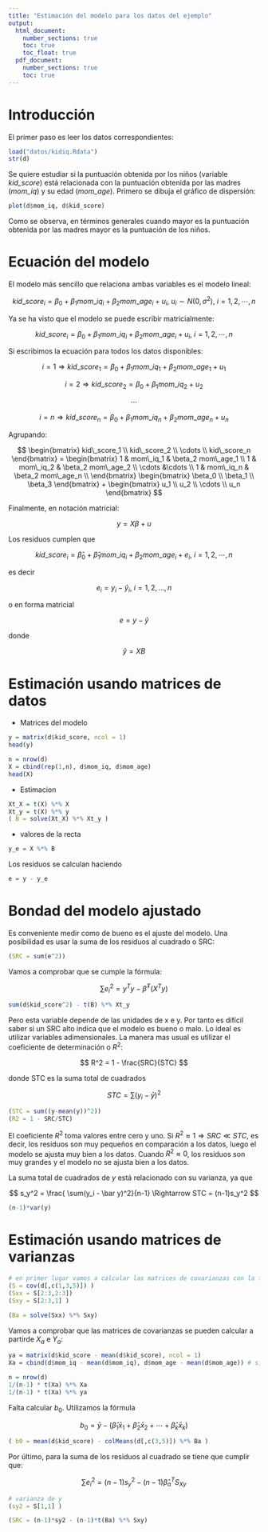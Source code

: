 ```yaml
---
title: "Estimación del modelo para los datos del ejemplo"
output: 
  html_document:
    number_sections: true
    toc: true
    toc_float: true
  pdf_document:
    number_sections: true
    toc: true
---
```



# Introducción

El primer paso es leer los datos correspondientes:

```r
load("datos/kidiq.Rdata")
str(d)
```
Se quiere estudiar si la puntuación obtenida por los niños (variable *kid_score*) está relacionada con la puntuación obtenida por las madres (*mom_iq*) y su edad (*mom_age*). Primero se dibuja el gráfico de dispersión:

```r
plot(d$mom_iq, d$kid_score)
```

Como se observa, en términos generales cuando mayor es la puntuación obtenida por las madres mayor es la puntuación de los niños. 

# Ecuación del modelo

El modelo más sencillo que relaciona ambas variables es el modelo lineal:

$$
kid\_score_i = \beta_0 + \beta_1 mom\_iq_i + \beta_2 mom\_age_i + u_i, \ u_i \sim N(0,\sigma^2), \ i = 1,2,\cdots,n
$$

Ya se ha visto que el modelo se puede escribir matricialmente:

$$
kid\_score_i = \beta_0 + \beta_1 mom\_iq_i  + \beta_2 mom\_age_i + u_i, \ i = 1,2,\cdots,n
$$

Si escribimos la ecuación para todos los datos disponibles:

$$
i = 1 \Rightarrow kid\_score_1 = \beta_0 + \beta_1 mom\_iq_1  + \beta_2 mom\_age_1 + u_1
$$

$$
i = 2 \Rightarrow kid\_score_2 = \beta_0 + \beta_1 mom\_iq_2 + u_2
$$

$$
\cdots
$$

$$
i = n \Rightarrow kid\_score_n = \beta_0 + \beta_1 mom\_iq_n + \beta_2 mom\_age_n + u_n
$$

Agrupando:

$$
\begin{bmatrix}
kid\_score_1 \\ kid\_score_2 \\ \cdots \\ kid\_score_n
\end{bmatrix}
=
\begin{bmatrix}
1 & mom\_iq_1 & \beta_2 mom\_age_1 \\
1 & mom\_iq_2 & \beta_2 mom\_age_2 \\
\cdots &\cdots \\
1 & mom\_iq_n & \beta_2 mom\_age_n \\
\end{bmatrix}
\begin{bmatrix}
\beta_0 \\ \beta_1 \\ \beta_3
\end{bmatrix}
+
\begin{bmatrix}
u_1 \\ u_2 \\ \cdots \\ u_n
\end{bmatrix}
$$

Finalmente, en notación matricial:

$$
y = X \beta + u
$$

Los residuos cumplen que

$$
kid\_score_i = \hat{\beta}_0 + \hat{\beta}_1 mom\_iq_i+ \beta_2 mom\_age_i + e_i, \ i = 1,2,\cdots,n
$$

es decir

$$
e_i = y_i - \hat y_i, \ i = 1,2,\ldots,n
$$

o en forma matricial

$$
e = y - \hat y
$$

donde

$$
\hat y = X B
$$

# Estimación usando matrices de datos

- Matrices del modelo

```r
y = matrix(d$kid_score, ncol = 1)
head(y)
```

```r
n = nrow(d)
X = cbind(rep(1,n), d$mom_iq, d$mom_age)
head(X)
```

- Estimacion

```r
Xt_X = t(X) %*% X
Xt_y = t(X) %*% y
( B = solve(Xt_X) %*% Xt_y )
```

- valores de la recta

```r
y_e = X %*% B
```

Los residuos se calculan haciendo

```r
e = y - y_e
```

# Bondad del modelo ajustado

Es conveniente medir como de bueno es el ajuste del modelo. Una posibilidad es usar la suma de los residuos al cuadrado o SRC:

```r
(SRC = sum(e^2))
```

Vamos a comprobar que se cumple la fórmula:

$$
\sum e_i^2 = y^T y - \hat{\beta}^T (X^T y)
$$

```r
sum(d$kid_score^2) - t(B) %*% Xt_y
```



Pero esta variable depende de las unidades de x e y. Por tanto es difícil saber si un SRC alto indica que el modelo es bueno o malo. Lo ideal es utilizar variables adimensionales. La manera mas usual es utilizar el coeficiente de determinación o $R^2$:

$$
R^2 = 1 - \frac{SRC}{STC}
$$

donde STC es la suma total de cuadrados

$$
STC = \sum(y_i - \bar y)^2
$$

```r
(STC = sum((y-mean(y))^2))
(R2 = 1 - SRC/STC)
```

El coeficiente $R^2$ toma valores entre cero y uno. Si $R^2 \approx 1 \Rightarrow SRC \ll STC$, es decir, los residuos son muy pequeños en comparación a los datos, luego el modelo se ajusta muy bien a los datos. Cuando $R^2 \approx 0$, los residuos son muy grandes y el modelo no se ajusta bien a los datos.

La suma total de cuadrados de *y* está relacionado con su varianza, ya que

$$
s_y^2 = \frac{ \sum(y_i - \bar y)^2}{n-1} \Rightarrow STC = (n-1)s_y^2
$$

```r
(n-1)*var(y)
```

# Estimación usando matrices de varianzas

```r
# en primer lugar vamos a calcular las matrices de covarianzas con la función de R cov()
(S = cov(d[,c(1,3,5)]) )
(Sxx = S[2:3,2:3])
(Sxy = S[2:3,1] )
```

```r
(Ba = solve(Sxx) %*% Sxy)
```

Vamos a comprobar que las matrices de covarianzas se pueden calcular a partirde $X_a$ e $Y_a$:

```r
ya = matrix(d$kid_score - mean(d$kid_score), ncol = 1)
Xa = cbind(d$mom_iq - mean(d$mom_iq), d$mom_age - mean(d$mom_age)) # sin columna de unos!!!!
```

```r
n = nrow(d)
1/(n-1) * t(Xa) %*% Xa
1/(n-1) * t(Xa) %*% ya
```


Falta calcular $b_0$. Utilizamos la fórmula

$$
b_0 = \bar y - (\hat{\beta}_1 \bar x_{1} + \hat{\beta}_2 \bar x_{2} + \cdots + \hat{\beta}_k \bar x_{k})
$$

```r
( b0 = mean(d$kid_score) - colMeans(d[,c(3,5)]) %*% Ba )
```

Por último, para la suma de los residuos al cuadrado se tiene que cumplir que:

$$
\sum e_i^2 = (n-1)s_y^2 - (n-1)\hat{\beta}_a^T S_{Xy}
$$

```r
# varianza de y
(sy2 = S[1,1] )

(SRC = (n-1)*sy2 - (n-1)*t(Ba) %*% Sxy)
```